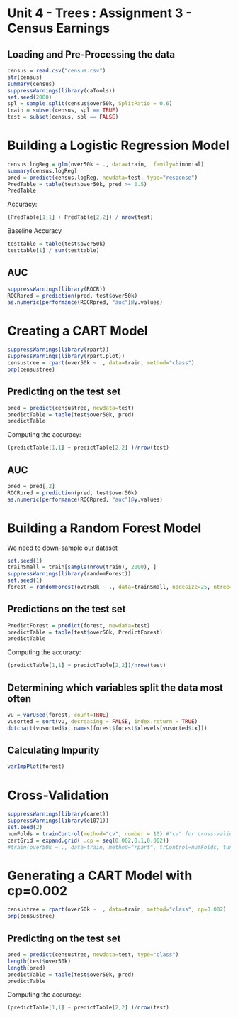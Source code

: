 Unit 4 - Trees : Assignment 3 - Census Earnings
========================================================
Loading and Pre-Processing the data
--------------------------------------
```r
census = read.csv("census.csv")
str(census)
summary(census)
suppressWarnings(library(caTools))
set.seed(2000)
spl = sample.split(census$over50k, SplitRatio = 0.6)
train = subset(census, spl == TRUE)
test = subset(census, spl == FALSE)
```
Building a Logistic Regression Model
=========================================
```r
census.logReg = glm(over50k ~ ., data=train,  family=binomial)
summary(census.logReg)
pred = predict(census.logReg, newdata=test, type="response")
PredTable = table(test$over50k, pred >= 0.5)
PredTable
```
Accuracy:
```r
(PredTable[1,1] + PredTable[2,2]) / nrow(test)
```
Baseline Accuracy
```r
testtable = table(test$over50k)
testtable[1] / sum(testtable)
```
AUC
--------------------------------------
```r
suppressWarnings(library(ROCR))
ROCRpred = prediction(pred, test$over50k)
as.numeric(performance(ROCRpred, "auc")@y.values)
```
Creating a CART Model
=================================================
```r
suppressWarnings(library(rpart))
suppressWarnings(library(rpart.plot))
censustree = rpart(over50k ~ ., data=train, method="class")
prp(censustree)
```
Predicting on the test set
----------------------------------------
```r
pred = predict(censustree, newdata=test)
predictTable = table(test$over50k, pred)
predictTable
```
Computing the accuracy:
```r
(predictTable[1,1] + predictTable[2,2] )/nrow(test)
```
AUC
------------------------
```r
pred = pred[,2]
ROCRpred = prediction(pred, test$over50k)
as.numeric(performance(ROCRpred, "auc")@y.values)
```
Building a Random Forest Model
========================================
We need to down-sample our dataset
```r
set.seed(1)
trainSmall = train[sample(nrow(train), 2000), ]
suppressWarnings(library(randomForest))
set.seed(1)
forest = randomForest(over50k ~ ., data=trainSmall, nodesize=25, ntree=200)
```
Predictions on the test set
---------------------------------------------
```r
PredictForest = predict(forest, newdata=test)
predictTable = table(test$over50k, PredictForest)
predictTable
```
Computing the accuracy:
```r
(predictTable[1,1] + predictTable[2,2])/nrow(test)
```
Determining which variables split the data most often
----------------------------------------
```r
vu = varUsed(forest, count=TRUE)
vusorted = sort(vu, decreasing = FALSE, index.return = TRUE)
dotchart(vusorted$x, names(forest$forest$xlevels[vusorted$ix]))
```
Calculating Impurity
---------------------------------
```r
varImpPlot(forest)
```
Cross-Validation
========================================
```r
suppressWarnings(library(caret))
suppressWarnings(library(e1071))
set.seed(2)
numFolds = trainControl(method="cv", number = 10) #"cv" for cross-validation
cartGrid = expand.grid( .cp = seq(0.002,0.1,0.002))
#train(over50k ~ ., data=train, method="rpart", trControl=numFolds, tuneGrid=cartGrid)
```
Generating a CART Model with cp=0.002
==============================================
```r
censustree = rpart(over50k ~ ., data=train, method="class", cp=0.002)
prp(censustree)
```
Predicting on the test set
----------------------------------------
```r
pred = predict(censustree, newdata=test, type="class")
length(test$over50k)
length(pred)
predictTable = table(test$over50k, pred)
predictTable
```
Computing the accuracy:
```r
(predictTable[1,1] + predictTable[2,2] )/nrow(test)
```